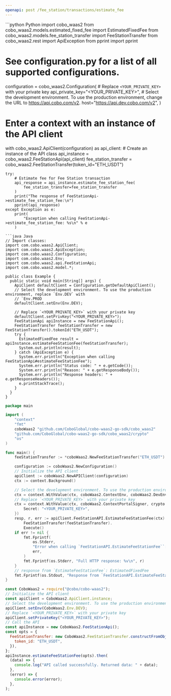 ```yaml
---
openapi: post /fee_station/transactions/estimate_fee
---
```


<RequestExample>
```python Python
import cobo_waas2
from cobo_waas2.models.estimated_fixed_fee import EstimatedFixedFee
from cobo_waas2.models.fee_station_transfer import FeeStationTransfer
from cobo_waas2.rest import ApiException
from pprint import pprint

# See configuration.py for a list of all supported configurations.
configuration = cobo_waas2.Configuration(
    # Replace `<YOUR_PRIVATE_KEY>` with your private key
    api_private_key="<YOUR_PRIVATE_KEY>",
    # Select the development environment. To use the production environment, change the URL to https://api.cobo.com/v2.
    host="https://api.dev.cobo.com/v2",
)
# Enter a context with an instance of the API client
with cobo_waas2.ApiClient(configuration) as api_client:
    # Create an instance of the API class
    api_instance = cobo_waas2.FeeStationApi(api_client)
    fee_station_transfer = cobo_waas2.FeeStationTransfer(token_id="ETH_USDT")

    try:
        # Estimate fee for Fee Station transaction
        api_response = api_instance.estimate_fee_station_fee(
            fee_station_transfer=fee_station_transfer
        )
        print("The response of FeeStationApi->estimate_fee_station_fee:\n")
        pprint(api_response)
    except Exception as e:
        print(
            "Exception when calling FeeStationApi->estimate_fee_station_fee: %s\n" % e
        )

```
```java Java
// Import classes:
import com.cobo.waas2.ApiClient;
import com.cobo.waas2.ApiException;
import com.cobo.waas2.Configuration;
import com.cobo.waas2.Env;
import com.cobo.waas2.api.FeeStationApi;
import com.cobo.waas2.model.*;

public class Example {
  public static void main(String[] args) {
    ApiClient defaultClient = Configuration.getDefaultApiClient();
    // Select the development environment. To use the production environment, replace `Env.DEV` with
    // `Env.PROD
    defaultClient.setEnv(Env.DEV);

    // Replace `<YOUR_PRIVATE_KEY>` with your private key
    defaultClient.setPrivKey("<YOUR_PRIVATE_KEY>");
    FeeStationApi apiInstance = new FeeStationApi();
    FeeStationTransfer feeStationTransfer = new FeeStationTransfer().tokenId("ETH_USDT");
    try {
      EstimatedFixedFee result = apiInstance.estimateFeeStationFee(feeStationTransfer);
      System.out.println(result);
    } catch (ApiException e) {
      System.err.println("Exception when calling FeeStationApi#estimateFeeStationFee");
      System.err.println("Status code: " + e.getCode());
      System.err.println("Reason: " + e.getResponseBody());
      System.err.println("Response headers: " + e.getResponseHeaders());
      e.printStackTrace();
    }
  }
}

```
```go Go
package main

import (
	"context"
	"fmt"
	coboWaas2 "github.com/CoboGlobal/cobo-waas2-go-sdk/cobo_waas2"
	"github.com/CoboGlobal/cobo-waas2-go-sdk/cobo_waas2/crypto"
	"os"
)

func main() {
	feeStationTransfer := *coboWaas2.NewFeeStationTransfer("ETH_USDT")

	configuration := coboWaas2.NewConfiguration()
	// Initialize the API client
	apiClient := coboWaas2.NewAPIClient(configuration)
	ctx := context.Background()

	// Select the development environment. To use the production environment, replace coboWaas2.DevEnv with coboWaas2.ProdEnv
	ctx = context.WithValue(ctx, coboWaas2.ContextEnv, coboWaas2.DevEnv)
	// Replace `<YOUR_PRIVATE_KEY>` with your private key
	ctx = context.WithValue(ctx, coboWaas2.ContextPortalSigner, crypto.Ed25519Signer{
		Secret: "<YOUR_PRIVATE_KEY>",
	})
	resp, r, err := apiClient.FeeStationAPI.EstimateFeeStationFee(ctx).
		FeeStationTransfer(feeStationTransfer).
		Execute()
	if err != nil {
		fmt.Fprintf(
			os.Stderr,
			"Error when calling `FeeStationAPI.EstimateFeeStationFee``: %v\n",
			err,
		)
		fmt.Fprintf(os.Stderr, "Full HTTP response: %v\n", r)
	}
	// response from `EstimateFeeStationFee`: EstimatedFixedFee
	fmt.Fprintf(os.Stdout, "Response from `FeeStationAPI.EstimateFeeStationFee`: %v\n", resp)
}

```
```javascript JavaScript
const CoboWaas2 = require("@cobo/cobo-waas2");
// Initialize the API client
const apiClient = CoboWaas2.ApiClient.instance;
// Select the development environment. To use the production environment, replace `Env.DEV` with `Env.PROD`
apiClient.setEnv(CoboWaas2.Env.DEV);
// Replace `<YOUR_PRIVATE_KEY>` with your private key
apiClient.setPrivateKey("<YOUR_PRIVATE_KEY>");
// Call the API
const apiInstance = new CoboWaas2.FeeStationApi();
const opts = {
  FeeStationTransfer: new CoboWaas2.FeeStationTransfer.constructFromObject({
    token_id: "ETH_USDT",
  }),
};
apiInstance.estimateFeeStationFee(opts).then(
  (data) => {
    console.log("API called successfully. Returned data: " + data);
  },
  (error) => {
    console.error(error);
  },
);

```
</RequestExample>